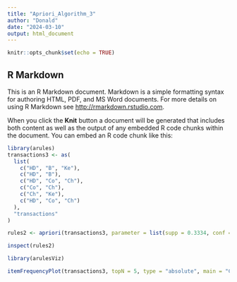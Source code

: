 ```yaml
---
title: "Apriori_Algorithm_3"
author: "Donald"
date: "2024-03-10"
output: html_document
---
```


```r
knitr::opts_chunk$set(echo = TRUE)
```

## R Markdown

This is an R Markdown document. Markdown is a simple formatting syntax for authoring HTML, PDF, and MS Word documents. For more details on using R Markdown see <http://rmarkdown.rstudio.com>.

When you click the **Knit** button a document will be generated that includes both content as well as the output of any embedded R code chunks within the document. You can embed an R code chunk like this:

```r
library(arules)
transactions3 <- as(
  list(
    c("HD", "B", "Ke"),
    c("HD", "B"),
    c("HD", "Co", "Ch"),
    c("Co", "Ch"),
    c("Ch", "Ke"),
    c("HD", "Co", "Ch")
  ),
  "transactions"
)

```

```r
rules2 <- apriori(transactions3, parameter = list(supp = 0.3334, conf = 0.6))

```

```r
inspect(rules2)

```

```r
library(arulesViz)

itemFrequencyPlot(transactions3, topN = 5, type = "absolute", main = "Chemical Frequency")

```

